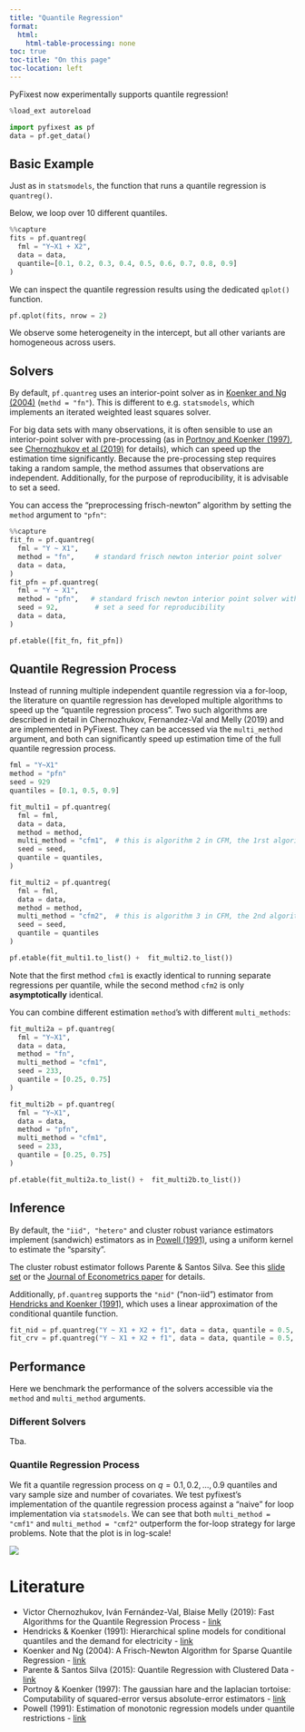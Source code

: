```yaml
---
title: "Quantile Regression"
format:
  html:
    html-table-processing: none
toc: true
toc-title: "On this page"
toc-location: left
---
```


PyFixest now experimentally supports quantile regression!

```python
%load_ext autoreload

import pyfixest as pf
data = pf.get_data()
```

## Basic Example

Just as in `statsmodels`, the function that runs a quantile regression is `quantreg()`.

Below, we loop over 10 different quantiles.

```python
%%capture
fits = pf.quantreg(
  fml = "Y~X1 + X2",
  data = data,
  quantile=[0.1, 0.2, 0.3, 0.4, 0.5, 0.6, 0.7, 0.8, 0.9]
)
```

We can inspect the quantile regression results using the dedicated `qplot()` function.

```python
pf.qplot(fits, nrow = 2)
```

We observe some heterogeneity in the intercept, but all other variants are homogeneous across users.

## Solvers

By default, `pf.quantreg` uses an interior-point solver as in [Koenker and Ng (2004)](http://www.econ.uiuc.edu/~roger/research/sparse/fn3.pdf) (`methd = "fn"`). This is different to e.g. `statsmodels`, which implements an iterated weighted least squares solver.

For big data sets with many observations, it is often sensible to use an interior-point solver with pre-processing (as in [Portnoy and Koenker (1997)](https://experts.illinois.edu/en/publications/the-gaussian-hare-and-the-laplacian-tortoise-computability-of-squ), see [Chernozhukov et al (2019)](https://arxiv.org/abs/1909.05782) for details), which can speed up the estimation time significantly. Because the pre-processing step requires taking a random sample, the method assumes that observations are independent. Additionally, for the purpose of reproducibility, it is advisable to set a seed.

You can access the "preprocessing frisch-newton" algorithm by setting the `method` argument to `"pfn"`:

```python
%%capture
fit_fn = pf.quantreg(
  fml = "Y ~ X1",
  method = "fn",     # standard frisch newton interior point solver
  data = data,
)
fit_pfn = pf.quantreg(
  fml = "Y ~ X1",
  method = "pfn",   # standard frisch newton interior point solver with pre-processing
  seed = 92,         # set a seed for reproducibility
  data = data,
)

pf.etable([fit_fn, fit_pfn])
```

## Quantile Regression Process

Instead of running multiple independent quantile regression via a for-loop, the literature on quantile regression has developed multiple algorithms to speed up the "quantile regression process". Two such algorithms are described in detail in Chernozhukov, Fernandez-Val and Melly (2019) and are implemented in PyFixest. They can be accessed via the `multi_method` argument, and both can significantly speed up estimation time of the full quantile regression process.

```python
fml = "Y~X1"
method = "pfn"
seed = 929
quantiles = [0.1, 0.5, 0.9]

fit_multi1 = pf.quantreg(
  fml = fml,
  data = data,
  method = method,
  multi_method = "cfm1",  # this is algorithm 2 in CFM, the 1rst algorithm for the full qr process
  seed = seed,
  quantile = quantiles,
)

fit_multi2 = pf.quantreg(
  fml = fml,
  data = data,
  method = method,
  multi_method = "cfm2",  # this is algorithm 3 in CFM, the 2nd algorithm for the full qr process
  seed = seed,
  quantile = quantiles
)

pf.etable(fit_multi1.to_list() +  fit_multi2.to_list())
```

Note that the first method `cfm1` is exactly identical to running separate regressions per quantile, while the second method `cfm2` is only **asymptotically** identical.

You can combine different estimation `method`'s with different `multi_methods`:

```python
fit_multi2a = pf.quantreg(
  fml = "Y~X1",
  data = data,
  method = "fn",
  multi_method = "cfm1",
  seed = 233,
  quantile = [0.25, 0.75]
)

fit_multi2b = pf.quantreg(
  fml = "Y~X1",
  data = data,
  method = "pfn",
  multi_method = "cfm1",
  seed = 233,
  quantile = [0.25, 0.75]
)

pf.etable(fit_multi2a.to_list() +  fit_multi2b.to_list())

```

## Inference

By default, the `"iid", "hetero"` and cluster robust variance estimators implement (sandwich) estimators as in [Powell (1991)](https://econpapers.repec.org/paper/attwimass/8818.htm), using a uniform kernel to estimate the "sparsity".

The cluster robust estimator follows Parente & Santos Silva. See this [slide set](https://www.stata.com/meeting/uk15/abstracts/materials/uk15_santossilva.pdf) or the [Journal of Econometrics paper](https://repository.essex.ac.uk/8976/1/dp728.pdf) for details.

Additionally, `pf.quantreg` supports the `"nid"` ("non-iid") estimator from [Hendricks and Koenker (1991)](https://www.tandfonline.com/doi/abs/10.1080/01621459.1992.10475175), which uses a linear approximation of the conditional quantile function.

```python
fit_nid = pf.quantreg("Y ~ X1 + X2 + f1", data = data, quantile = 0.5, vcov = "nid")
fit_crv = pf.quantreg("Y ~ X1 + X2 + f1", data = data, quantile = 0.5, vcov = {"CRV1": "f1"})
```

## Performance

Here we benchmark the performance of the solvers accessible via the `method` and `multi_method` arguments.

### Different Solvers

Tba.

### Quantile Regression Process

We fit a quantile regression process on $q = 0.1, 0.2, ..., 0.9$ quantiles and vary sample size and number of covariates. We test pyfixest's implementation of the quantile regression process against a "naive" for loop implementation via `statsmodels`. We can see that both `multi_method = "cmf1"` and `multi_method = "cmf2"` outperform
the for-loop strategy for large problems. Note that the plot is in log-scale!

![](figures/quantreg_benchmarks.png)

# Literature

- Victor Chernozhukov, Iván Fernández-Val, Blaise Melly (2019): Fast Algorithms for the Quantile Regression Process - [link](https://arxiv.org/abs/1909.05782)
- Hendricks & Koenker (1991): Hierarchical spline models for conditional quantiles and the demand for electricity - [link](https://www.tandfonline.com/doi/abs/10.1080/01621459.1992.10475175)
- Koenker and Ng (2004): A Frisch-Newton Algorithm for Sparse Quantile Regression - [link](http://www.econ.uiuc.edu/~roger/research/sparse/fn3.pdf)
- Parente & Santos Silva (2015): Quantile Regression with Clustered Data - [link](https://econpapers.repec.org/article/bpjjecome/v_3a5_3ay_3a2016_3ai_3a1_3ap_3a1-15_3an_3a5.htm)
- Portnoy & Koenker (1997): The gaussian hare and the laplacian tortoise: Computability of squared-error versus absolute-error estimators - [link](https://experts.illinois.edu/en/publications/the-gaussian-hare-and-the-laplacian-tortoise-computability-of-squ)
- Powell (1991): Estimation of monotonic regression models under quantile restrictions - [link](https://econpapers.repec.org/paper/attwimass/8818.htm)
